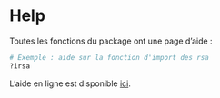 # Help

Toutes les fonctions du package ont une page d'aide : 

```r
# Exemple : aide sur la fonction d'import des rsa
?irsa
```

L'aide en ligne est disponible [ici](https://im-aphp.github.io/pmeasyr).
